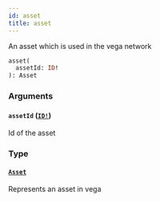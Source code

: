 ```yaml
---
id: asset
title: asset
---
```


An asset which is used in the vega network

```graphql
asset(
  assetId: ID!
): Asset

```

### Arguments

#### `assetId` ([`ID!`](/docs/graphql/scalars/id))

Id of the asset

### Type

#### [`Asset`](/docs/graphql/objects/asset)

Represents an asset in vega
